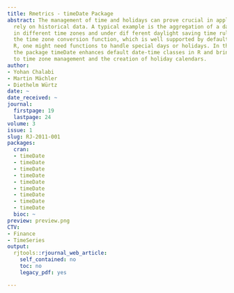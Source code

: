 ```yaml
---
title: Rmetrics - timeDate Package
abstract: The management of time and holidays can prove crucial in applications that
  rely on historical data. A typical example is the aggregation of a data set recorded
  in different time zones and under dif ferent daylight saving time rules. Besides
  the time zone conversion function, which is well supported by default classes in
  R, one might need functions to handle special days or holidays. In this respect,
  the package timeDate enhances default date-time classes in R and brings new functionalities
  to time zone management and the creation of holiday calendars.
author:
- Yohan Chalabi
- Martin Mächler
- Diethelm Würtz
date: ~
date_received: ~
journal:
  firstpage: 19
  lastpage: 24
volume: 3
issue: 1
slug: RJ-2011-001
packages:
  cran:
  - timeDate
  - timeDate
  - timeDate
  - timeDate
  - timeDate
  - timeDate
  - timeDate
  - timeDate
  - timeDate
  bioc: ~
preview: preview.png
CTV:
- Finance
- TimeSeries
output:
  rjtools::rjournal_web_article:
    self_contained: no
    toc: no
    legacy_pdf: yes

---
```

